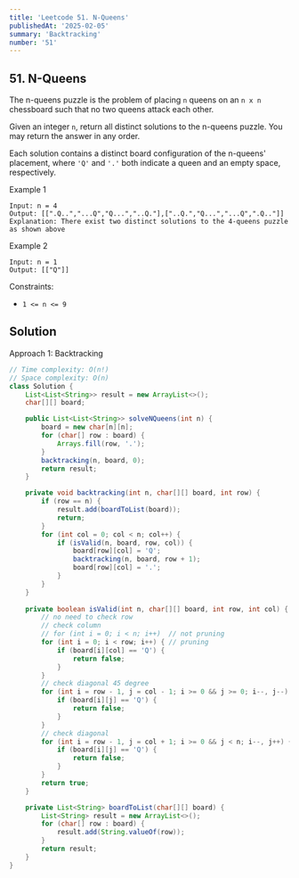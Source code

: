 ```yaml
---
title: 'Leetcode 51. N-Queens'
publishedAt: '2025-02-05'
summary: 'Backtracking'
number: '51'
---
```


## 51. N-Queens

The n-queens puzzle is the problem of placing `n` queens on an `n x n` chessboard such that no two queens attack each other.

Given an integer `n`, return all distinct solutions to the n-queens puzzle. You may return the answer in any order.

Each solution contains a distinct board configuration of the n-queens' placement, where `'Q'` and `'.'` both indicate a queen and an empty space, respectively.

Example 1
`````
Input: n = 4
Output: [[".Q..","...Q","Q...","..Q."],["..Q.","Q...","...Q",".Q.."]]
Explanation: There exist two distinct solutions to the 4-queens puzzle as shown above
`````

Example 2
`````
Input: n = 1
Output: [["Q"]]
`````


Constraints:

- `1 <= n <= 9`


## Solution
Approach 1: Backtracking
````JAVA
// Time complexity: O(n!)
// Space complexity: O(n)
class Solution {
    List<List<String>> result = new ArrayList<>();
    char[][] board;

    public List<List<String>> solveNQueens(int n) {
        board = new char[n][n];
        for (char[] row : board) {
            Arrays.fill(row, '.');
        }
        backtracking(n, board, 0);
        return result;
    }

    private void backtracking(int n, char[][] board, int row) {
        if (row == n) {
            result.add(boardToList(board));
            return;
        }
        for (int col = 0; col < n; col++) {
            if (isValid(n, board, row, col)) {
                board[row][col] = 'Q';
                backtracking(n, board, row + 1);
                board[row][col] = '.';
            }
        }
    }
    
    private boolean isValid(int n, char[][] board, int row, int col) {
        // no need to check row
        // check column
        // for (int i = 0; i < n; i++)  // not pruning
        for (int i = 0; i < row; i++) { // pruning
            if (board[i][col] == 'Q') {
                return false;
            }
        }
        // check diagonal 45 degree
        for (int i = row - 1, j = col - 1; i >= 0 && j >= 0; i--, j--) {
            if (board[i][j] == 'Q') {
                return false;
            }
        }
        // check diagonal
        for (int i = row - 1, j = col + 1; i >= 0 && j < n; i--, j++) {
            if (board[i][j] == 'Q') {
                return false;
            }
        }
        return true;
    }

    private List<String> boardToList(char[][] board) {
        List<String> result = new ArrayList<>();
        for (char[] row : board) {
            result.add(String.valueOf(row));
        }
        return result;
    }
}
````